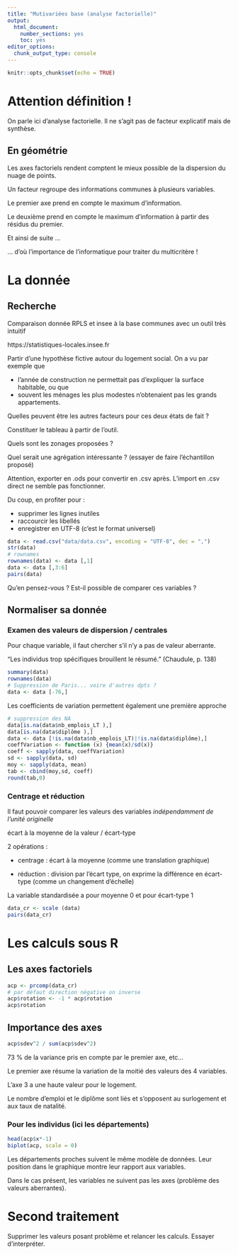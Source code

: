 ```yaml
---
title: "Mutivariées base (analyse factorielle)"
output:
  html_document:
    number_sections: yes
    toc: yes
editor_options:
  chunk_output_type: console
---
```


```r
knitr::opts_chunk$set(echo = TRUE)
```

# Attention définition !

On parle ici d'analyse factorielle. Il ne s'agit pas de facteur explicatif mais de
synthèse.




## En géométrie

Les axes factoriels rendent comptent le mieux possible de la
dispersion du nuage de points.

Un facteur regroupe des informations communes à plusieurs variables.

Le premier axe prend en compte le maximum d'information.

Le deuxième prend en compte le maximum d'information à partir des résidus du premier.

Et ainsi de suite ...

... d'où l'importance de l'informatique pour traiter du multicritère !



# La donnée

## Recherche

Comparaison donnée RPLS et insee à la base communes avec un outil très intuitif

https://statistiques-locales.insee.fr

Partir d'une hypothèse fictive autour du logement social. On a vu par exemple que

- l'année de construction ne permettait pas d'expliquer la surface habitable, 
ou que
- souvent les ménages les plus modestes n'obtenaient pas les grands appartements.

Quelles peuvent être les autres facteurs pour ces deux états de fait ?

Constituer le tableau à partir de l'outil.

Quels sont les zonages proposées ?

Quel serait une agrégation intéressante ? (essayer de faire l'échantillon proposé)

Attention, exporter en  .ods pour convertir en  .csv après. L'import en .csv direct
ne semble pas fonctionner.

Du coup, en profiter pour :

- supprimer les lignes inutiles
- raccourcir les libellés
- enregistrer en UTF-8 (c'est le format universel)

```r
data <- read.csv("data/data.csv", encoding = "UTF-8", dec = ",")
str(data)
# rownames
rownames(data) <- data [,1]
data <- data [,3:6]
pairs(data)
```

Qu'en pensez-vous ? Est-il possible de comparer ces variables ?

## Normaliser sa donnée

### Examen des valeurs de dispersion / centrales

Pour chaque variable, il faut chercher s'il n'y a pas de valeur aberrante.

"Les individus trop spécifiques brouillent le résumé." (Chaudule, p. 138)


```r
summary(data)
rownames(data)
# Suppression de Paris... voire d'autres dpts ?
data <- data [-76,]
```


Les coefficients de variation permettent également une première approche


```r
# suppression des NA
data[is.na(data$nb_emplois_LT ),]
data[is.na(data$diplôme ),]
data <- data [!is.na(data$nb_emplois_LT)|!is.na(data$diplôme),]
coeffVariation <- function (x) {mean(x)/sd(x)}
coeff <- sapply(data, coeffVariation)
sd <- sapply(data, sd)
moy <- sapply(data, mean)
tab <- cbind(moy,sd, coeff)
round(tab,0)
```



### Centrage et réduction


Il faut pouvoir comparer les valeurs des variables *indépendamment de l'unité originelle*

écart à la moyenne de la valeur / écart-type

2 opérations :

- centrage : écart à la moyenne (comme une translation graphique)

- réduction : division par l'écart type, on exprime la différence en écart-type (comme un 
changement d'échelle)


La variable standardisée a pour moyenne 0 et pour écart-type 1



```r
data_cr <- scale (data)
pairs(data_cr)
```

# Les calculs sous R


## Les axes factoriels

```r
acp <- prcomp(data_cr)
# par défaut direction négative on inverse
acp$rotation <- -1 * acp$rotation
acp$rotation
```

## Importance des axes

```r
acp$sdev^2 / sum(acp$sdev^2)
```

73 % de la variance pris en compte par le premier axe, etc...

Le premier axe résume la variation de la moitié des valeurs des 4 variables.

L'axe 3 a une haute valeur pour le logement.

Le nombre d'emploi et le diplôme sont liés et s'opposent au surlogement et aux
taux de natalité.


### Pour les individus (ici les départements)

```r
head(acp$x*-1)
biplot(acp, scale = 0)
```


Les départements proches suivent le même modèle de données. Leur position dans
le graphique montre leur rapport aux variables.

Dans le cas présent, les variables ne suivent pas les axes (problème des valeurs
aberrantes).

# Second traitement

Supprimer les valeurs posant problème et relancer les calculs. Essayer d'interpréter.

